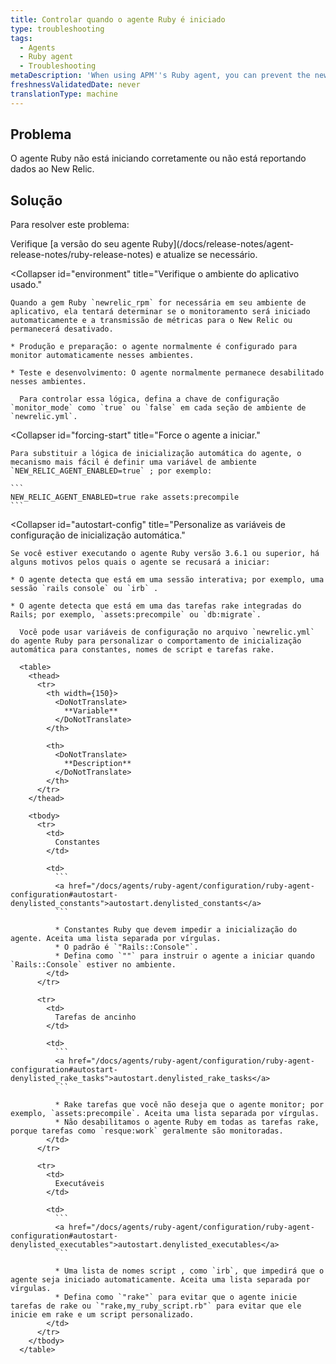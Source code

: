```yaml
---
title: Controlar quando o agente Ruby é iniciado
type: troubleshooting
tags:
  - Agents
  - Ruby agent
  - Troubleshooting
metaDescription: 'When using APM''s Ruby agent, you can prevent the newrelic_rpm gem from starting, or force it to start if it is not reporting data.'
freshnessValidatedDate: never
translationType: machine
---
```


## Problema

O agente Ruby não está iniciando corretamente ou não está reportando dados ao New Relic.

## Solução

Para resolver este problema:

<CollapserGroup>
  <Collapser
    id="version-3-6-1-or-later"
    title="Verifique a versão do seu agente Ruby."
  >
    Verifique [a versão do seu agente Ruby](/docs/release-notes/agent-release-notes/ruby-release-notes) e atualize se necessário.
  </Collapser>

  <Collapser
    id="environment"
    title="Verifique o ambiente do aplicativo usado."
  >
    Quando a gem Ruby `newrelic_rpm` for necessária em seu ambiente de aplicativo, ela tentará determinar se o monitoramento será iniciado automaticamente e a transmissão de métricas para o New Relic ou permanecerá desativado.

    * Produção e preparação: o agente normalmente é configurado para monitor automaticamente nesses ambientes.

    * Teste e desenvolvimento: O agente normalmente permanece desabilitado nesses ambientes.

      Para controlar essa lógica, defina a chave de configuração `monitor_mode` como `true` ou `false` em cada seção de ambiente de `newrelic.yml`.
  </Collapser>

  <Collapser
    id="forcing-start"
    title="Force o agente a iniciar."
  >
    Para substituir a lógica de inicialização automática do agente, o mecanismo mais fácil é definir uma variável de ambiente `NEW_RELIC_AGENT_ENABLED=true` ; por exemplo:

    ```
    NEW_RELIC_AGENT_ENABLED=true rake assets:precompile
    ```
  </Collapser>

  <Collapser
    id="autostart-config"
    title="Personalize as variáveis de configuração de inicialização automática."
  >
    Se você estiver executando o agente Ruby versão 3.6.1 ou superior, há alguns motivos pelos quais o agente se recusará a iniciar:

    * O agente detecta que está em uma sessão interativa; por exemplo, uma sessão `rails console` ou `irb` .

    * O agente detecta que está em uma das tarefas rake integradas do Rails; por exemplo, `assets:precompile` ou `db:migrate`.

      Você pode usar variáveis de configuração no arquivo `newrelic.yml` do agente Ruby para personalizar o comportamento de inicialização automática para constantes, nomes de script e tarefas rake.

      <table>
        <thead>
          <tr>
            <th width={150}>
              <DoNotTranslate>
                **Variable**
              </DoNotTranslate>
            </th>

            <th>
              <DoNotTranslate>
                **Description**
              </DoNotTranslate>
            </th>
          </tr>
        </thead>

        <tbody>
          <tr>
            <td>
              Constantes
            </td>

            <td>
              ```
              <a href="/docs/agents/ruby-agent/configuration/ruby-agent-configuration#autostart-denylisted_constants">autostart.denylisted_constants</a>
              ```

              * Constantes Ruby que devem impedir a inicialização do agente. Aceita uma lista separada por vírgulas.
              * O padrão é `"Rails::Console"`.
              * Defina como `""` para instruir o agente a iniciar quando `Rails::Console` estiver no ambiente.
            </td>
          </tr>

          <tr>
            <td>
              Tarefas de ancinho
            </td>

            <td>
              ```
              <a href="/docs/agents/ruby-agent/configuration/ruby-agent-configuration#autostart-denylisted_rake_tasks">autostart.denylisted_rake_tasks</a>
              ```

              * Rake tarefas que você não deseja que o agente monitor; por exemplo, `assets:precompile`. Aceita uma lista separada por vírgulas.
              * Não desabilitamos o agente Ruby em todas as tarefas rake, porque tarefas como `resque:work` geralmente são monitoradas.
            </td>
          </tr>

          <tr>
            <td>
              Executáveis
            </td>

            <td>
              ```
              <a href="/docs/agents/ruby-agent/configuration/ruby-agent-configuration#autostart-denylisted_executables">autostart.denylisted_executables</a>
              ```

              * Uma lista de nomes script , como `irb`, que impedirá que o agente seja iniciado automaticamente. Aceita uma lista separada por vírgulas.
              * Defina como `"rake"` para evitar que o agente inicie tarefas de rake ou `"rake,my_ruby_script.rb"` para evitar que ele inicie em rake e um script personalizado.
            </td>
          </tr>
        </tbody>
      </table>
  </Collapser>
</CollapserGroup>